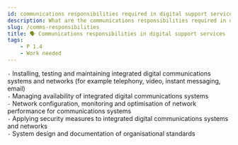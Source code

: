 ```yaml
---
id: communications responsibilities required in digital support services
description: What are the communications responsibilities required in digital support services
slug: /comms-responsibilities
title: 🗣️ Communications responsibilities in digital support services
tags:
    - P 1.4
    - Work needed
---
```


`-` Installing, testing and maintaining integrated digital communications systems and networks (for example telephony, video, instant messaging, email) <br />
`-` Managing availability of integrated digital communications systems <br />
`-` Network configuration, monitoring and optimisation of network performance for communications systems <br />
`-` Applying security measures to integrated digital communications systems and networks <br />
`-` System design and documentation of organisational standards


